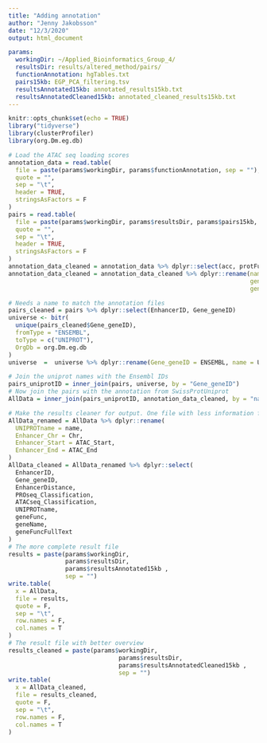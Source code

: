 ```yaml
---
title: "Adding annotation"
author: "Jenny Jakobsson"
date: "12/3/2020"
output: html_document

params:
  workingDir: ~/Applied_Bioinformatics_Group_4/
  resultsDir: results/altered_method/pairs/
  functionAnnotation: hgTables.txt
  pairs15kb: EGP_PCA_filtering.tsv
  resultsAnnotated15kb: annotated_results15kb.txt
  resultsAnnotatedCleaned15kb: annotated_cleaned_results15kb.txt
---
```


```r
knitr::opts_chunk$set(echo = TRUE)
library("tidyverse")
library(clusterProfiler)
library(org.Dm.eg.db)
```

```r
# Load the ATAC seq loading scores
annotation_data = read.table(
  file = paste(params$workingDir, params$functionAnnotation, sep = ""),
  quote = "",
  sep = "\t",
  header = TRUE,
  stringsAsFactors = F
)
pairs = read.table(
  file = paste(params$workingDir, params$resultsDir, params$pairs15kb, sep = ""),
  quote = "",
  sep = "\t",
  header = TRUE,
  stringsAsFactors = F
)
annotation_data_cleaned = annotation_data %>% dplyr::select(acc, protFullNames, score, geneName, functionText)
annotation_data_cleaned = annotation_data_cleaned %>% dplyr::rename(name = acc,
                                                                    geneFunc = protFullNames,
                                                                    geneFuncFullText = functionText)

# Needs a name to match the annotation files
pairs_cleaned = pairs %>% dplyr::select(EnhancerID, Gene_geneID)
universe <- bitr(
  unique(pairs_cleaned$Gene_geneID),
  fromType = "ENSEMBL",
  toType = c("UNIPROT"),
  OrgDb = org.Dm.eg.db
)
universe  =  universe %>% dplyr::rename(Gene_geneID = ENSEMBL, name = UNIPROT)

# Join the uniprot names with the Ensembl IDs
pairs_uniprotID = inner_join(pairs, universe, by = "Gene_geneID")
# Now join the pairs with the annotation from SwissProtUniprot
AllData = inner_join(pairs_uniprotID, annotation_data_cleaned, by = "name")

# Make the results cleaner for output. One file with less information for easier overview
AllData_renamed = AllData %>% dplyr::rename(
  UNIPROTname = name,
  Enhancer_Chr = Chr,
  Enhancer_Start = ATAC_Start,
  Enhancer_End = ATAC_End
)
AllData_cleaned = AllData_renamed %>% dplyr::select(
  EnhancerID,
  Gene_geneID,
  EnhancerDistance,
  PROseq_Classification,
  ATACseq_Classification,
  UNIPROTname,
  geneFunc,
  geneName,
  geneFuncFullText
)
# The more complete result file
results = paste(params$workingDir,
                params$resultsDir,
                params$resultsAnnotated15kb ,
                sep = "")
write.table(
  x = AllData,
  file = results,
  quote = F,
  sep = "\t",
  row.names = F,
  col.names = T
)
# The result file with better overview
results_cleaned = paste(params$workingDir,
                               params$resultsDir,
                               params$resultsAnnotatedCleaned15kb ,
                               sep = "")
write.table(
  x = AllData_cleaned,
  file = results_cleaned,
  quote = F,
  sep = "\t",
  row.names = F,
  col.names = T
)

```

